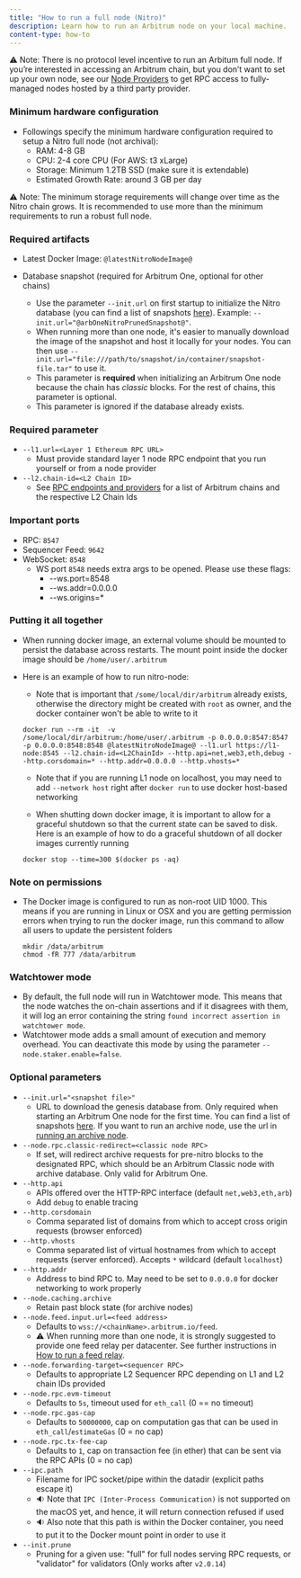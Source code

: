 ```yaml
---
title: "How to run a full node (Nitro)"
description: Learn how to run an Arbitrum node on your local machine.
content-type: how-to
---
```


⚠️ Note: There is no protocol level incentive to run an Arbitum full node. If you’re interested in accessing an Arbitrum chain, but you don’t want to set up your own node, see our [Node Providers](../node-providers.mdx) to get RPC access to fully-managed nodes hosted by a third party provider.

### Minimum hardware configuration

- Followings specify the minimum hardware configuration required to setup a Nitro full node (not archival):
  - RAM: 4-8 GB
  - CPU: 2-4 core CPU (For AWS: t3 xLarge)
  - Storage: Minimum 1.2TB SSD (make sure it is extendable)
  - Estimated Growth Rate: around 3 GB per day

⚠️ Note: The minimum storage requirements will change over time as the Nitro chain grows. It is recommended to use more than the minimum requirements to run a robust full node.

### Required artifacts

- Latest Docker Image: <code>@latestNitroNodeImage@</code>

- Database snapshot (required for Arbitrum One, optional for other chains)
  - Use the parameter `--init.url` on first startup to initialize the Nitro database (you can find a list of snapshots [here](https://snapshot.arbitrum.foundation/index.html)). Example: <code>--init.url="@arbOneNitroPrunedSnapshot@"</code>.
  - When running more than one node, it's easier to manually download the image of the snapshot and host it locally for your nodes. You can then use `--init.url="file:///path/to/snapshot/in/container/snapshot-file.tar"` to use it.
  - This parameter is **required** when initializing an Arbitrum One node because the chain has _classic_ blocks. For the rest of chains, this parameter is optional.
  - This parameter is ignored if the database already exists.

### Required parameter

- `--l1.url=<Layer 1 Ethereum RPC URL>`
  - Must provide standard layer 1 node RPC endpoint that you run yourself or from a node provider
- `--l2.chain-id=<L2 Chain ID>`
  - See [RPC endpoints and providers](/node-running/node-providers.mdx#rpc-endpoints) for a list of Arbitrum chains and the respective L2 Chain Ids

### Important ports

- RPC: `8547`
- Sequencer Feed: `9642`
- WebSocket: `8548`
  - WS port `8548` needs extra args to be opened. Please use these flags:
    - --ws.port=8548
    - --ws.addr=0.0.0.0
    - --ws.origins=\*

### Putting it all together

- When running docker image, an external volume should be mounted to persist the database across restarts. The mount point inside the docker image should be `/home/user/.arbitrum`
- Here is an example of how to run nitro-node:

  - Note that is important that `/some/local/dir/arbitrum` already exists, otherwise the directory might be created with `root` as owner, and the docker container won't be able to write to it

  ```shell
  docker run --rm -it  -v /some/local/dir/arbitrum:/home/user/.arbitrum -p 0.0.0.0:8547:8547 -p 0.0.0.0:8548:8548 @latestNitroNodeImage@ --l1.url https://l1-node:8545 --l2.chain-id=<L2ChainId> --http.api=net,web3,eth,debug --http.corsdomain=* --http.addr=0.0.0.0 --http.vhosts=*
  ```

  - Note that if you are running L1 node on localhost, you may need to add `--network host` right after `docker run` to use docker host-based networking

  - When shutting down docker image, it is important to allow for a graceful shutdown so that the current state can be saved to disk. Here is an example of how to do a graceful shutdown of all docker images currently running

  ```shell
  docker stop --time=300 $(docker ps -aq)
  ```

### Note on permissions

- The Docker image is configured to run as non-root UID 1000. This means if you are running in Linux or OSX and you are getting permission errors when trying to run the docker image, run this command to allow all users to update the persistent folders
  ```shell
  mkdir /data/arbitrum
  chmod -fR 777 /data/arbitrum
  ```

### Watchtower mode
- By default, the full node will run in Watchtower mode. This means that the node watches the on-chain assertions and if it disagrees with them, it will log an error containing the string `found incorrect assertion in watchtower mode`.
- Watchtower mode adds a small amount of execution and memory overhead. You can deactivate this mode by using the parameter `--node.staker.enable=false`.

### Optional parameters

- `--init.url="<snapshot file>"`
  - URL to download the genesis database from. Only required when starting an Arbitrum One node for the first time. You can find a list of snapshots [here](https://snapshot.arbitrum.foundation/index.html). If you want to run an archive node, use the url in [running an archive node](./running-an-archive-node.mdx).
- `--node.rpc.classic-redirect=<classic node RPC>`
  - If set, will redirect archive requests for pre-nitro blocks to the designated RPC, which should be an Arbitrum Classic node with archive database. Only valid for Arbitrum One.
- `--http.api`
  - APIs offered over the HTTP-RPC interface (default `net,web3,eth,arb`)
  - Add `debug` to enable tracing
- `--http.corsdomain`
  - Comma separated list of domains from which to accept cross origin requests (browser enforced)
- `--http.vhosts`
  - Comma separated list of virtual hostnames from which to accept requests (server enforced). Accepts `*` wildcard (default `localhost`)
- `--http.addr`
  - Address to bind RPC to. May need to be set to `0.0.0.0` for docker networking to work properly
- `--node.caching.archive`
  - Retain past block state (for archive nodes)
- `--node.feed.input.url=<feed address>`
  - Defaults to `wss://<chainName>.arbitrum.io/feed`.
  - ⚠️ When running more than one node, it is strongly suggested to provide one feed relay per datacenter. See further instructions in [How to run a feed relay](/node-running/how-tos/running-a-feed-relay.mdx).
- `--node.forwarding-target=<sequencer RPC>`
  - Defaults to appropriate L2 Sequencer RPC depending on L1 and L2 chain IDs provided
- `--node.rpc.evm-timeout`
  - Defaults to `5s`, timeout used for `eth_call` (0 == no timeout)
- `--node.rpc.gas-cap`
  - Defaults to `50000000`, cap on computation gas that can be used in `eth_call`/`estimateGas` (0 = no cap)
- `--node.rpc.tx-fee-cap`
  - Defaults to `1`, cap on transaction fee (in ether) that can be sent via the RPC APIs (0 = no cap)
- `--ipc.path`
  - Filename for IPC socket/pipe within the datadir (explicit paths escape it)
  - 🔉 Note that `IPC (Inter-Process Communication)` is not supported on the macOS yet, and hence, it will return connection refused if used
  - 🔉 Also note that this path is within the Docker container, you need to put it to the Docker mount point in order to use it
- `--init.prune`
  - Pruning for a given use: "full" for full nodes serving RPC requests, or "validator" for validators (Only works after `v2.0.14`)